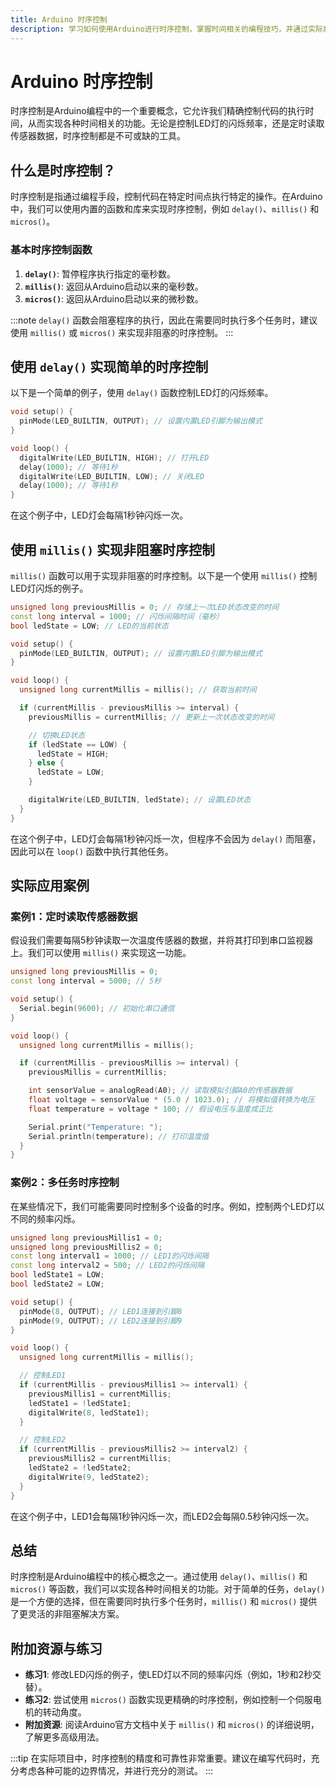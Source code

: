 ```yaml
---
title: Arduino 时序控制
description: 学习如何使用Arduino进行时序控制，掌握时间相关的编程技巧，并通过实际案例理解其应用场景。
---
```


# Arduino 时序控制

时序控制是Arduino编程中的一个重要概念，它允许我们精确控制代码的执行时间，从而实现各种时间相关的功能。无论是控制LED灯的闪烁频率，还是定时读取传感器数据，时序控制都是不可或缺的工具。

## 什么是时序控制？

时序控制是指通过编程手段，控制代码在特定时间点执行特定的操作。在Arduino中，我们可以使用内置的函数和库来实现时序控制，例如 `delay()`、`millis()` 和 `micros()`。

### 基本时序控制函数

1. **`delay()`**: 暂停程序执行指定的毫秒数。
2. **`millis()`**: 返回从Arduino启动以来的毫秒数。
3. **`micros()`**: 返回从Arduino启动以来的微秒数。

:::note
`delay()` 函数会阻塞程序的执行，因此在需要同时执行多个任务时，建议使用 `millis()` 或 `micros()` 来实现非阻塞的时序控制。
:::

## 使用 `delay()` 实现简单的时序控制

以下是一个简单的例子，使用 `delay()` 函数控制LED灯的闪烁频率。

```cpp
void setup() {
  pinMode(LED_BUILTIN, OUTPUT); // 设置内置LED引脚为输出模式
}

void loop() {
  digitalWrite(LED_BUILTIN, HIGH); // 打开LED
  delay(1000); // 等待1秒
  digitalWrite(LED_BUILTIN, LOW); // 关闭LED
  delay(1000); // 等待1秒
}
```

在这个例子中，LED灯会每隔1秒钟闪烁一次。

## 使用 `millis()` 实现非阻塞时序控制

`millis()` 函数可以用于实现非阻塞的时序控制。以下是一个使用 `millis()` 控制LED灯闪烁的例子。

```cpp
unsigned long previousMillis = 0; // 存储上一次LED状态改变的时间
const long interval = 1000; // 闪烁间隔时间（毫秒）
bool ledState = LOW; // LED的当前状态

void setup() {
  pinMode(LED_BUILTIN, OUTPUT); // 设置内置LED引脚为输出模式
}

void loop() {
  unsigned long currentMillis = millis(); // 获取当前时间

  if (currentMillis - previousMillis >= interval) {
    previousMillis = currentMillis; // 更新上一次状态改变的时间

    // 切换LED状态
    if (ledState == LOW) {
      ledState = HIGH;
    } else {
      ledState = LOW;
    }

    digitalWrite(LED_BUILTIN, ledState); // 设置LED状态
  }
}
```

在这个例子中，LED灯会每隔1秒钟闪烁一次，但程序不会因为 `delay()` 而阻塞，因此可以在 `loop()` 函数中执行其他任务。

## 实际应用案例

### 案例1：定时读取传感器数据

假设我们需要每隔5秒钟读取一次温度传感器的数据，并将其打印到串口监视器上。我们可以使用 `millis()` 来实现这一功能。

```cpp
unsigned long previousMillis = 0;
const long interval = 5000; // 5秒

void setup() {
  Serial.begin(9600); // 初始化串口通信
}

void loop() {
  unsigned long currentMillis = millis();

  if (currentMillis - previousMillis >= interval) {
    previousMillis = currentMillis;

    int sensorValue = analogRead(A0); // 读取模拟引脚A0的传感器数据
    float voltage = sensorValue * (5.0 / 1023.0); // 将模拟值转换为电压
    float temperature = voltage * 100; // 假设电压与温度成正比

    Serial.print("Temperature: ");
    Serial.println(temperature); // 打印温度值
  }
}
```

### 案例2：多任务时序控制

在某些情况下，我们可能需要同时控制多个设备的时序。例如，控制两个LED灯以不同的频率闪烁。

```cpp
unsigned long previousMillis1 = 0;
unsigned long previousMillis2 = 0;
const long interval1 = 1000; // LED1的闪烁间隔
const long interval2 = 500; // LED2的闪烁间隔
bool ledState1 = LOW;
bool ledState2 = LOW;

void setup() {
  pinMode(8, OUTPUT); // LED1连接到引脚8
  pinMode(9, OUTPUT); // LED2连接到引脚9
}

void loop() {
  unsigned long currentMillis = millis();

  // 控制LED1
  if (currentMillis - previousMillis1 >= interval1) {
    previousMillis1 = currentMillis;
    ledState1 = !ledState1;
    digitalWrite(8, ledState1);
  }

  // 控制LED2
  if (currentMillis - previousMillis2 >= interval2) {
    previousMillis2 = currentMillis;
    ledState2 = !ledState2;
    digitalWrite(9, ledState2);
  }
}
```

在这个例子中，LED1会每隔1秒钟闪烁一次，而LED2会每隔0.5秒钟闪烁一次。

## 总结

时序控制是Arduino编程中的核心概念之一。通过使用 `delay()`、`millis()` 和 `micros()` 等函数，我们可以实现各种时间相关的功能。对于简单的任务，`delay()` 是一个方便的选择，但在需要同时执行多个任务时，`millis()` 和 `micros()` 提供了更灵活的非阻塞解决方案。

## 附加资源与练习

- **练习1**: 修改LED闪烁的例子，使LED灯以不同的频率闪烁（例如，1秒和2秒交替）。
- **练习2**: 尝试使用 `micros()` 函数实现更精确的时序控制，例如控制一个伺服电机的转动角度。
- **附加资源**: 阅读Arduino官方文档中关于 `millis()` 和 `micros()` 的详细说明，了解更多高级用法。

:::tip
在实际项目中，时序控制的精度和可靠性非常重要。建议在编写代码时，充分考虑各种可能的边界情况，并进行充分的测试。
:::